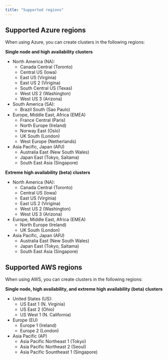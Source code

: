 ```yaml
---
title: "Supported regions"
---
```


## Supported Azure regions 

When using Azure, you can create clusters in the following regions:

**Single node and high availability clusters**

- North America (NA):
  - Canada Central (Toronto)
  - Central US (Iowa)
  - East US (Virginia)
  - East US 2 (Virigina)
  - South Central US (Texas)
  - West US 2 (Washington)
  - West US 3 (Arizona)
- South America (SA):
  - Brazil South (Sao Paulo)
- Europe, Middle East, Africa (EMEA)
  - France Central (Paris)
  - North Europe (Ireland)
  - Norway East (Oslo)
  - UK South (London)
  - West Europe (Netherlands)
- Asia Pacific, Japan (APJ)
  - Australia East (New South Wales)
  - Japan East (Tokyo, Saitama)
  - South East Asia (Singapore)

**Extreme high availability (beta) clusters** 

- North America (NA):
  - Canada Central (Toronto)
  - Central US (Iowa)
  - East US (Virginia)
  - East US 2 (Virigina)
  - West US 2 (Washington)
  - West US 3 (Arizona)
- Europe, Middle East, Africa (EMEA)
  - North Europe (Ireland)
  - UK South (London)
- Asia Pacific, Japan (APJ)
  - Australia East (New South Wales)
  - Japan East (Tokyo, Saitama)
  - South East Asia (Singapore)

## Supported AWS regions 

When using AWS, you can create clusters in the following regions:

**Single node, high availability, and extreme high availability (beta) clusters**

- United States (US):
  - US East 1 (N. Virginia)
  - US East 2 (Ohio)
  - US West 1 (N. California)
- Europe (EU)
  - Europe 1 (Ireland)
  - Europe 2 (London)
- Asia Pacific (AP)
  - Asia Pacific Northeast 1 (Tokyo)
  - Asia Pacific Northeast 2 (Seoul)
  - Asia Pacific Sountheast 1 (Singapore)